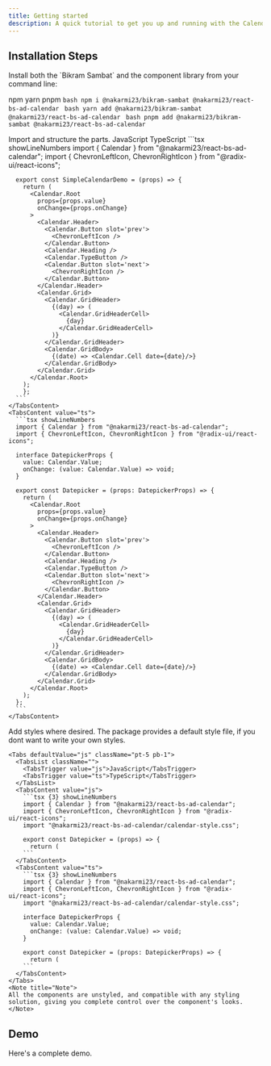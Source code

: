 ```yaml
---
title: Getting started
description: A quick tutorial to get you up and running with the Calendar components.
---
```


## Installation Steps

<Stepper>
  <StepperItem title="Install the package">
  Install both the `Bikram Sambat` and the component library from your command line:

<Tabs
  defaultValue='npm'
  className='pt-5 pb-1'>
  <TabsList className=''>
    <TabsTrigger value='npm'>npm</TabsTrigger>
    <TabsTrigger value='yarn'>yarn</TabsTrigger>
    <TabsTrigger value='pnpm'>pnpm</TabsTrigger>
  </TabsList>
  <TabsContent value='npm'>
    ```bash
    npm i @nakarmi23/bikram-sambat @nakarmi23/react-bs-ad-calendar
    ```
  </TabsContent>
  <TabsContent value='yarn'>
    ```bash
    yarn add @nakarmi23/bikram-sambat @nakarmi23/react-bs-ad-calendar
    ```
  </TabsContent>
  <TabsContent value='pnpm'>
    ```bash
    pnpm add @nakarmi23/bikram-sambat @nakarmi23/react-bs-ad-calendar
    ```
  </TabsContent>
</Tabs>

  </StepperItem>
  <StepperItem title="Implement the Calendar">
  Import and structure the parts.

  <Tabs defaultValue="js" className="pt-5 pb-1">
    <TabsList className="">
      <TabsTrigger value="js">JavaScript</TabsTrigger>
      <TabsTrigger value="ts">TypeScript</TabsTrigger>
    </TabsList>
    <TabsContent value="js">
      ```tsx showLineNumbers
      import { Calendar } from "@nakarmi23/react-bs-ad-calendar";
      import { ChevronLeftIcon, ChevronRightIcon } from "@radix-ui/react-icons";

      export const SimpleCalendarDemo = (props) => {
        return (
          <Calendar.Root
            props={props.value}
            onChange={props.onChange}
          >
            <Calendar.Header>
              <Calendar.Button slot='prev'>
                <ChevronLeftIcon />
              </Calendar.Button>
              <Calendar.Heading />
              <Calendar.TypeButton />
              <Calendar.Button slot='next'>
                <ChevronRightIcon />
              </Calendar.Button>
            </Calendar.Header>
            <Calendar.Grid>
              <Calendar.GridHeader>
                {(day) => (
                  <Calendar.GridHeaderCell>
                    {day}
                  </Calendar.GridHeaderCell>
                )}
              </Calendar.GridHeader>
              <Calendar.GridBody>
                {(date) => <Calendar.Cell date={date}/>}
              </Calendar.GridBody>
            </Calendar.Grid>
          </Calendar.Root>
        );
        };
      ```
    </TabsContent>
    <TabsContent value="ts">
      ```tsx showLineNumbers
      import { Calendar } from "@nakarmi23/react-bs-ad-calendar";
      import { ChevronLeftIcon, ChevronRightIcon } from "@radix-ui/react-icons";

      interface DatepickerProps {
        value: Calendar.Value;
        onChange: (value: Calendar.Value) => void;
      }

      export const Datepicker = (props: DatepickerProps) => {
        return (
          <Calendar.Root
            props={props.value}
            onChange={props.onChange}
          >
            <Calendar.Header>
              <Calendar.Button slot='prev'>
                <ChevronLeftIcon />
              </Calendar.Button>
              <Calendar.Heading />
              <Calendar.TypeButton />
              <Calendar.Button slot='next'>
                <ChevronRightIcon />
              </Calendar.Button>
            </Calendar.Header>
            <Calendar.Grid>
              <Calendar.GridHeader>
                {(day) => (
                  <Calendar.GridHeaderCell>
                    {day}
                  </Calendar.GridHeaderCell>
                )}
              </Calendar.GridHeader>
              <Calendar.GridBody>
                {(date) => <Calendar.Cell date={date}/>}
              </Calendar.GridBody>
            </Calendar.Grid>
          </Calendar.Root>
        );
      };
      ```
    </TabsContent>

  </Tabs>

  </StepperItem>

  <StepperItem title="Add your styles">
    Add styles where desired. The package provides a default style file, if you dont want to write your own styles.

    <Tabs defaultValue="js" className="pt-5 pb-1">
      <TabsList className="">
        <TabsTrigger value="js">JavaScript</TabsTrigger>
        <TabsTrigger value="ts">TypeScript</TabsTrigger>
      </TabsList>
      <TabsContent value="js">
        ```tsx {3} showLineNumbers
        import { Calendar } from "@nakarmi23/react-bs-ad-calendar";
        import { ChevronLeftIcon, ChevronRightIcon } from "@radix-ui/react-icons";
        import "@nakarmi23/react-bs-ad-calendar/calendar-style.css";

        export const Datepicker = (props) => {
          return (
        ```
      </TabsContent>
      <TabsContent value="ts">
        ```tsx {3} showLineNumbers
        import { Calendar } from "@nakarmi23/react-bs-ad-calendar";
        import { ChevronLeftIcon, ChevronRightIcon } from "@radix-ui/react-icons";
        import "@nakarmi23/react-bs-ad-calendar/calendar-style.css";

        interface DatepickerProps {
          value: Calendar.Value;
          onChange: (value: Calendar.Value) => void;
        }

        export const Datepicker = (props: DatepickerProps) => {
          return (
        ```
      </TabsContent>
    </Tabs>
    <Note title="Note">
    All the components are unstyled, and compatible with any styling solution, giving you complete control over the component's looks.
    </Note>

  </StepperItem>
</Stepper>

## Demo

Here's a complete demo.

<DemoContainer>
  <SimpleCalendarDemo />
</DemoContainer>
